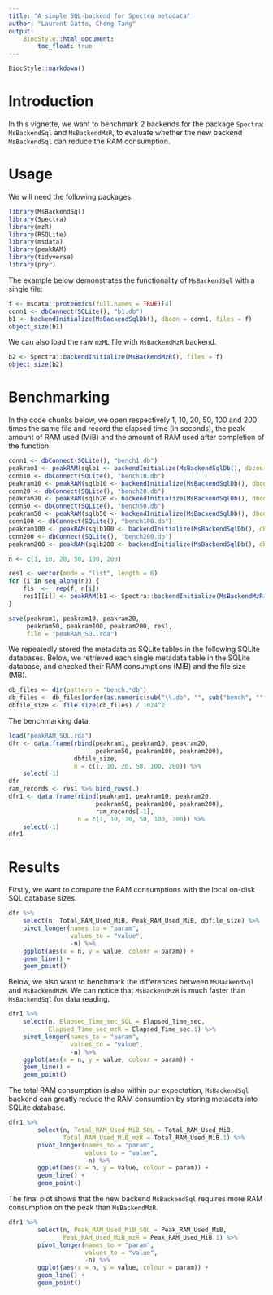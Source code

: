 ```yaml
---
title: "A simple SQL-backend for Spectra metadata" 
author: "Laurent Gatto, Chong Tang"
output: 
    BiocStyle::html_document:
        toc_float: true
---
```


```r
BiocStyle::markdown()
```

# Introduction

In this vignette, we want to benchmark 2 backends for the package `Spectra`:
`MsBackendSql` and `MsBackendMzR`, to evaluate whether the new backend 
`MsBackendSql` can reduce the RAM consumption.

# Usage

We will need the following packages:

```r
library(MsBackendSql)
library(Spectra)
library(mzR)
library(RSQLite)
library(msdata)
library(peakRAM)
library(tidyverse)
library(pryr)
```

The example below demonstrates the functionality of `MsBackendSql` with a single 
file:

```r
f <- msdata::proteomics(full.names = TRUE)[4]
conn1 <- dbConnect(SQLite(), "b1.db")
b1 <- backendInitialize(MsBackendSqlDb(), dbcon = conn1, files = f)
object_size(b1)
```

We can also load the raw `mzML` file with `MsBackendMzR` backend.

```r
b2 <- Spectra::backendInitialize(MsBackendMzR(), files = f)
object_size(b2)
```


# Benchmarking

In the code chunks below, we open respectively 1, 10, 20, 50, 100 and
200 times the same file and record the elapsed time (in seconds), the
peak amount of RAM used (MiB) and the amount of RAM used after
completion of the function:

```r
conn1 <- dbConnect(SQLite(), "bench1.db")
peakram1 <- peakRAM(sqlb1 <- backendInitialize(MsBackendSqlDb(), dbcon = conn1, files = f))
conn10 <- dbConnect(SQLite(), "bench10.db")
peakram10 <- peakRAM(sqlb10 <- backendInitialize(MsBackendSqlDb(), dbcon = conn10, rep(f, 10)))
conn20 <- dbConnect(SQLite(), "bench20.db")
peakram20 <- peakRAM(sqlb20 <- backendInitialize(MsBackendSqlDb(), dbcon = conn20, rep(f, 20)))
conn50 <- dbConnect(SQLite(), "bench50.db")
peakram50 <- peakRAM(sqlb50 <- backendInitialize(MsBackendSqlDb(), dbcon = conn50, rep(f, 50)))
conn100 <- dbConnect(SQLite(), "bench100.db")
peakram100 <- peakRAM(sqlb100 <- backendInitialize(MsBackendSqlDb(), dbcon = conn100, rep(f, 100)))
conn200 <- dbConnect(SQLite(), "bench200.db")
peakram200 <- peakRAM(sqlb200 <- backendInitialize(MsBackendSqlDb(), dbcon = conn200, rep(f, 200)))

n <- c(1, 10, 20, 50, 100, 200)

res1 <- vector(mode = "list", length = 6)
for (i in seq_along(n)) {
    fls  <-  rep(f, n[i])
    res1[[i]] <- peakRAM(b1 <- Spectra::backendInitialize(MsBackendMzR(), files = fls))
}

save(peakram1, peakram10, peakram20,
     peakram50, peakram100, peakram200, res1,
     file = "peakRAM_SQL.rda")
```


We repeatedly stored the metadata as SQLite tables in the following
SQLite databases. Below, we retrieved each single metadata table in
the SQLite database, and checked their RAM consumptions (MiB) and the
file size (MB).

```r
db_files <- dir(pattern = "bench.*db")
db_files <- db_files[order(as.numeric(sub("\\.db", "", sub("bench", "", db_files))))]
dbfile_size <- file.size(db_files) / 1024^2
```

The benchmarking data:

```r
load("peakRAM_SQL.rda")
dfr <- data.frame(rbind(peakram1, peakram10, peakram20,
                        peakram50, peakram100, peakram200),
                  dbfile_size,
                  n = c(1, 10, 20, 50, 100, 200)) %>%
    select(-1)
dfr
ram_records <- res1 %>% bind_rows(.)
dfr1 <- data.frame(rbind(peakram1, peakram10, peakram20,
                        peakram50, peakram100, peakram200), 
                        ram_records[-1],
                   n = c(1, 10, 20, 50, 100, 200)) %>%
    select(-1)
dfr1
```

# Results

Firstly, we want to compare the RAM consumptions with the local on-disk SQL 
database sizes.

```r
dfr %>%
    select(n, Total_RAM_Used_MiB, Peak_RAM_Used_MiB, dbfile_size) %>%
    pivot_longer(names_to = "param",
                 values_to = "value",
                 -n) %>%
    ggplot(aes(x = n, y = value, colour = param)) +
    geom_line() +
    geom_point()
```

Below, we also want to benchmark the differences between `MsBackendSql` and
`MsBackendMzR`. We can notice that `MsBackendMzR` is much faster than 
`MsBackendSql` for data reading.

```r
dfr1 %>%
    select(n, Elapsed_Time_sec_SQL = Elapsed_Time_sec, 
           Elapsed_Time_sec_mzR = Elapsed_Time_sec.1) %>%
    pivot_longer(names_to = "param",
                 values_to = "value",
                 -n) %>%
    ggplot(aes(x = n, y = value, colour = param)) +
    geom_line() +
    geom_point()
```

The total RAM consumption is also within our expectation, `MsBackendSql` 
backend can greatly reduce the RAM consumtion by storing metadata into SQLite
database.

```r
dfr1 %>%
        select(n, Total_RAM_Used_MiB_SQL = Total_RAM_Used_MiB, 
               Total_RAM_Used_MiB_mzR = Total_RAM_Used_MiB.1) %>%
        pivot_longer(names_to = "param",
                     values_to = "value",
                     -n) %>%
        ggplot(aes(x = n, y = value, colour = param)) +
        geom_line() +
        geom_point()
```

The final plot shows that the new backend `MsBackendSql` requires more RAM 
consumption on the peak than `MsBackendMzR`. 

```r
dfr1 %>%
        select(n, Peak_RAM_Used_MiB_SQL = Peak_RAM_Used_MiB, 
               Peak_RAM_Used_MiB_mzR = Peak_RAM_Used_MiB.1) %>%
        pivot_longer(names_to = "param",
                     values_to = "value",
                     -n) %>%
        ggplot(aes(x = n, y = value, colour = param)) +
        geom_line() +
        geom_point()
```